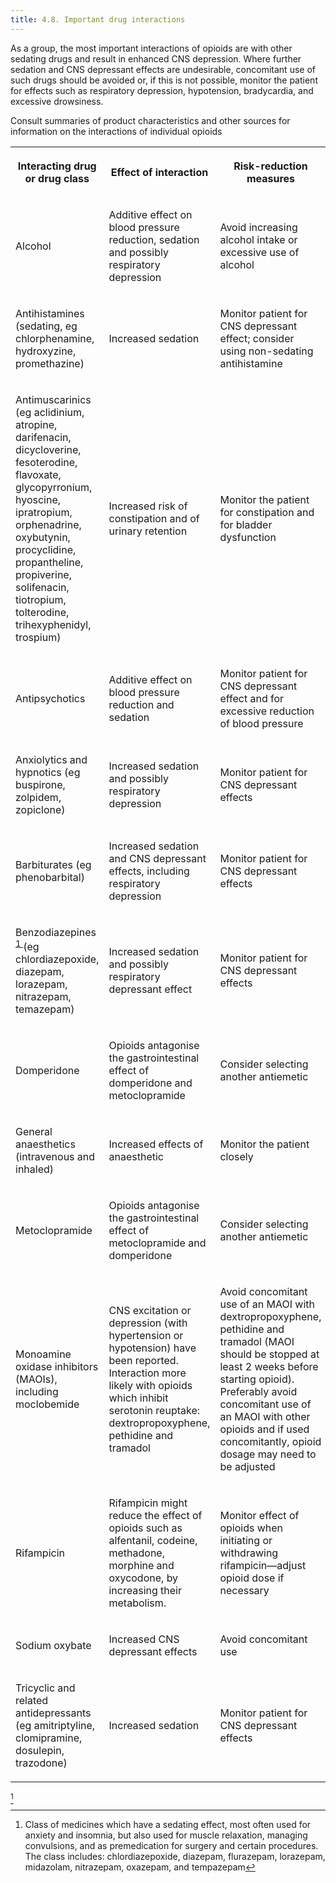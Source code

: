 ```yaml
---
title: 4.8. Important drug interactions
---
```



As a group, the most important interactions of opioids are with other sedating drugs and result in enhanced CNS depression. Where further sedation and CNS depressant effects are undesirable, concomitant use of such drugs should be avoided or, if this is not possible, monitor the patient for effects such as respiratory depression, hypotension, bradycardia, and excessive drowsiness.

Consult summaries of product characteristics and other sources for information on the interactions of individual opioids



<table>
 <tr>
  <th>
   <p>
    Interacting drug or drug class
   </p>
  </th>
  <th>
   <p>
    Effect of interaction
   </p>
  </th>
  <th>
   <p>
    Risk-reduction measures
   </p>
  </th>
 </tr>
 <tr>
  <td>
   <p>
    Alcohol
   </p>
  </td>
  <td>
   <p>
    Additive effect on blood pressure reduction, sedation and possibly respiratory depression
   </p>
  </td>
  <td>
   <p>
    Avoid increasing alcohol intake or excessive use of alcohol
   </p>
  </td>
 </tr>
 <tr>
  <td>
   <p>
    Antihistamines (sedating, eg chlorphenamine, hydroxyzine, promethazine)
   </p>
  </td>
  <td>
   <p>
    Increased sedation
   </p>
  </td>
  <td>
   <p>
    Monitor patient for CNS depressant effect; consider using non-sedating antihistamine
   </p>
  </td>
 </tr>
 <tr>
  <td>
   <p>
    Antimuscarinics (eg aclidinium, atropine, darifenacin, dicycloverine, fesoterodine, flavoxate, glycopyrronium, hyoscine, ipratropium, orphenadrine, oxybutynin, procyclidine, propantheline, propiverine, solifenacin, tiotropium, tolterodine, trihexyphenidyl, trospium)
   </p>
  </td>
  <td>
   <p>
    Increased risk of constipation and of urinary retention
   </p>
  </td>
  <td>
   <p>
    Monitor the patient for constipation and for bladder dysfunction
   </p>
  </td>
 </tr>
 <tr>
  <td>
   <p>
    Antipsychotics
   </p>
  </td>
  <td>
   <p>
    Additive effect on blood pressure reduction and sedation
   </p>
  </td>
  <td>
   <p>
    Monitor patient for CNS depressant effect and for excessive reduction of blood pressure
   </p>
  </td>
 </tr>
 <tr>
  <td>
   <p>
    Anxiolytics and hypnotics (eg buspirone, zolpidem, zopiclone)
   </p>
  </td>
  <td>
   <p>
    Increased sedation and possibly respiratory depression
   </p>
  </td>
  <td>
   <p>
    Monitor patient for CNS depressant effects
   </p>
  </td>
 </tr>
 <tr>
  <td>
   <p>
    Barbiturates (eg phenobarbital)
   </p>
  </td>
  <td>
   <p>
    Increased sedation and CNS depressant effects, including respiratory depression
   </p>
  </td>
  <td>
   <p>
    Monitor patient for CNS depressant effects
   </p>
  </td>
 </tr>
 <tr>
  <td>
   <p>
    Benzodiazepines
    <sup>
     <a class="footnote-ref" href="#fn-1">
      1
     </a>
    </sup>
    (eg chlordiazepoxide, diazepam, lorazepam, nitrazepam, temazepam)
   </p>
  </td>
  <td>
   <p>
    Increased sedation and possibly respiratory depressant effect
   </p>
  </td>
  <td>
   <p>
    Monitor patient for CNS depressant effects
   </p>
  </td>
 </tr>
 <tr>
  <td>
   <p>
    Domperidone
   </p>
  </td>
  <td>
   <p>
    Opioids antagonise the gastrointestinal effect of domperidone and metoclopramide
   </p>
  </td>
  <td>
   <p>
    Consider selecting another antiemetic
   </p>
  </td>
 </tr>
 <tr>
  <td>
   <p>
    General anaesthetics (intravenous and inhaled)
   </p>
  </td>
  <td>
   <p>
    Increased effects of anaesthetic
   </p>
  </td>
  <td>
   <p>
    Monitor the patient closely
   </p>
  </td>
 </tr>
 <tr>
  <td>
   <p>
    Metoclopramide
   </p>
  </td>
  <td>
   <p>
    Opioids antagonise the gastrointestinal effect of metoclopramide and domperidone
   </p>
  </td>
  <td>
   <p>
    Consider selecting another antiemetic
   </p>
  </td>
 </tr>
 <tr>
  <td>
   <p>
    Monoamine oxidase inhibitors (MAOIs), including moclobemide
   </p>
  </td>
  <td>
   <p>
    CNS excitation or depression (with hypertension or hypotension) have been reported. Interaction more likely with opioids which inhibit serotonin reuptake: dextropropoxyphene, pethidine and tramadol
   </p>
  </td>
  <td>
   <p>
    Avoid concomitant use of an MAOI with dextropropoxyphene, pethidine and tramadol (MAOI should be stopped at least 2 weeks before starting opioid). Preferably avoid concomitant use of an MAOI with other opioids and if used concomitantly, opioid dosage may need to be adjusted
   </p>
  </td>
 </tr>
 <tr>
  <td>
   <p>
    Rifampicin
   </p>
  </td>
  <td>
   <p>
    Rifampicin might reduce the effect of opioids such as alfentanil, codeine, methadone, morphine and oxycodone, by increasing their metabolism.
   </p>
  </td>
  <td>
   <p>
    Monitor effect of opioids when initiating or withdrawing rifampicin—adjust opioid dose if necessary
   </p>
  </td>
 </tr>
 <tr>
  <td>
   <p>
    Sodium oxybate
   </p>
  </td>
  <td>
   <p>
    Increased CNS depressant effects
   </p>
  </td>
  <td>
   <p>
    Avoid concomitant use
   </p>
  </td>
 </tr>
 <tr>
  <td>
   <p>
    Tricyclic and related antidepressants (eg amitriptyline, clomipramine, dosulepin, trazodone)
   </p>
  </td>
  <td>
   <p>
    Increased sedation
   </p>
  </td>
  <td>
   <p>
    Monitor patient for CNS depressant effects
   </p>
  </td>
 </tr>
</table>

[^1]



[^1]: Class of medicines which have a sedating effect, most often used for anxiety and insomnia, but also used for muscle relaxation, managing convulsions, and as premedication for surgery and certain procedures. The class includes: chlordiazepoxide, diazepam, flurazepam, lorazepam, midazolam, nitrazepam, oxazepam, and tempazepam
